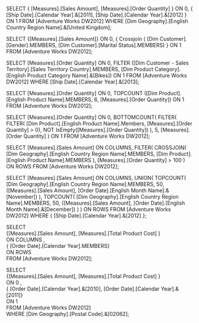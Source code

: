 SELECT
    {
        [Measures].[Sales Amount],
        [Measures].[Order Quantity]
    } ON 0,
    {
        [Ship Date].[Calendar Year].&[2011],
        [Ship Date].[Calendar Year].&[2012]
    } ON 1
FROM [Adventure Works DW2012]
WHERE [Dim Geography].[English Country Region Name].&[United Kingdom];

SELECT {[Measures].[Sales Amount]} ON 0, 
{
Crossjoin (
    [Dim Customer].[Gender].MEMBERS,
    [Dim Customer].[Marital Status].MEMBERS)
} ON 1
FROM
[Adventure Works DW2012];

SELECT [Measures].[Order Quantity] ON 0,
       FILTER ([Dim Customer - Sales Territory].[Sales Territory Country].MEMBERS,
	           [Dim Product Category].[English Product Category Name].&[Bikes]) ON 1
FROM [Adventure Works DW2012]
WHERE [Ship Date].[Calendar Year].&[2013];

SELECT [Measures].[Order Quantity] ON 0,
	TOPCOUNT ([Dim Product].[English Product Name].MEMBERS, 6,
	          [Measures].[Order Quantity]) ON 1
FROM [Adventure Works DW2012];

SELECT [Measures].[Order Quantity] ON 0,
    BOTTOMCOUNT(
        FILTER(
		    FILTER(
				[Dim Product].[English Product Name].Members,
				[Measures].[Order Quantity] > 0),
            NOT IsEmpty([Measures].[Order Quantity])
        ),
        5,
        [Measures].[Order Quantity]
    ) ON 1
FROM [Adventure Works DW2012];
  
SELECT
  [Measures].[Sales Amount] ON COLUMNS,
  FILTER(
    CROSSJOIN(
      [Dim Geography].[English Country Region Name].MEMBERS,
      [Dim Product].[English Product Name].MEMBERS
    ),
    [Measures].[Order Quantity] > 100
  ) ON ROWS
FROM [Adventure Works DW2012];

SELECT [Measures].[Sales Amount] ON COLUMNS,
UNION(
  TOPCOUNT(
    [Dim Geography].[English Country Region Name].MEMBERS, 50,
    ([Measures].[Sales Amount], [Order Date].[English Month Name].&[November])
  ),
  TOPCOUNT(
    [Dim Geography].[English Country Region Name].MEMBERS, 50,
    ([Measures].[Sales Amount], [Order Date].[English Month Name].&[December])
  )
) ON ROWS
FROM [Adventure Works DW2012]
WHERE {
  [Ship Date].[Calendar Year].&[2012]
};

SELECT   
{[Measures].[Sales Amount], [Measures].[Total Product Cost] }  
ON COLUMNS ,  
{ [Order Date].[Calendar Year].MEMBERS}  
ON ROWS  
FROM [Adventure Works DW2012];

SELECT   
{[Measures].[Sales Amount], [Measures].[Total Product Cost] }  
ON 0 ,  
{ [Order Date].[Calendar Year].&[2010], [Order Date].[Calendar Year].&[2011]}  
ON 1  
FROM [Adventure Works DW2012]  
WHERE [Dim Geography].[Postal Code].&[02062];




